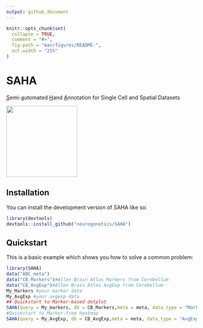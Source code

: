 ```yaml
---
output: github_document
---
```


<!-- README.md is generated from README.Rmd. Please edit that file -->

```r
knitr::opts_chunk$set(
  collapse = TRUE,
  comment = "#>",
  fig.path = "man/figures/README-",
  out.width = "25%"
)
```

# SAHA

<!-- badges: start -->

<!-- badges: end -->

[S]{.underline}emi-[a]{.underline}utomated [H]{.underline}and [A]{.underline}nnotation for Single Cell and Spatial Datasets

![](files/SAHA_logo_wbg.png){width="188"}

## Installation

You can install the development version of SAHA like so:

``` r
library(devtools)
devtools::install_github("neurogenetics/SAHA")
```

## Quickstart

This is a basic example which shows you how to solve a common problem:

```r
library(SAHA)
data("ABC_meta")
data("CB_Markers")#Allen Brain Atlas Markers from Cerebellum
data("CB_AvgExp")#Allen Brain Atlas AvgExp from Cerebellum
My_Markers #your marker data
My_AvgExp #your avgexp data
## Quickstart to Marker-based dotplot
SAHA(query = My_markers, db = CB_Markers,meta = meta, data_type = "Markers")
#Quickstart to Marker-free heatmap
SAHA(query = My_AvgExp, db = CB_AvgExp,meta = meta, data_type = "AvgExp")

```
